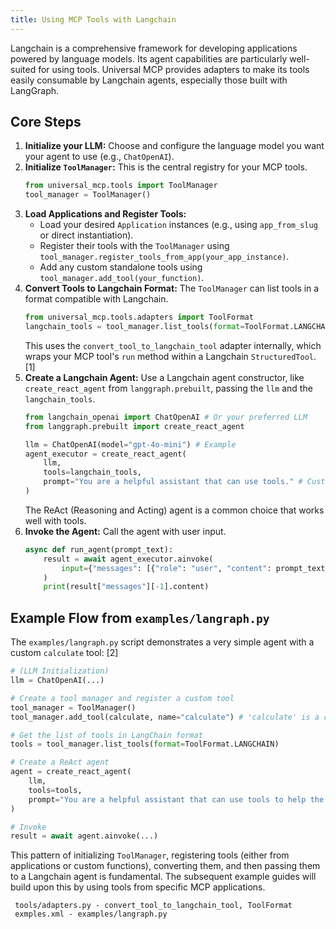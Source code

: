 ```yaml
---
title: Using MCP Tools with Langchain
---
```


Langchain is a comprehensive framework for developing applications powered by language models. Its agent capabilities are particularly well-suited for using tools. Universal MCP provides adapters to make its tools easily consumable by Langchain agents, especially those built with LangGraph.

## Core Steps

1.  **Initialize your LLM:** Choose and configure the language model you want your agent to use (e.g., `ChatOpenAI`).
2.  **Initialize `ToolManager`:** This is the central registry for your MCP tools.
    ```python
    from universal_mcp.tools import ToolManager
    tool_manager = ToolManager()
    ```
3.  **Load Applications and Register Tools:**
    *   Load your desired `Application` instances (e.g., using `app_from_slug` or direct instantiation).
    *   Register their tools with the `ToolManager` using `tool_manager.register_tools_from_app(your_app_instance)`.
    *   Add any custom standalone tools using `tool_manager.add_tool(your_function)`.
4.  **Convert Tools to Langchain Format:**
    The `ToolManager` can list tools in a format compatible with Langchain.
    ```python
    from universal_mcp.tools.adapters import ToolFormat
    langchain_tools = tool_manager.list_tools(format=ToolFormat.LANGCHAIN)
    ```
    This uses the `convert_tool_to_langchain_tool` adapter internally, which wraps your MCP tool's `run` method within a Langchain `StructuredTool`. [1]
5.  **Create a Langchain Agent:**
    Use a Langchain agent constructor, like `create_react_agent` from `langgraph.prebuilt`, passing the `llm` and the `langchain_tools`.
    ```python
    from langchain_openai import ChatOpenAI # Or your preferred LLM
    from langgraph.prebuilt import create_react_agent

    llm = ChatOpenAI(model="gpt-4o-mini") # Example
    agent_executor = create_react_agent(
        llm,
        tools=langchain_tools,
        prompt="You are a helpful assistant that can use tools." # Customize as needed
    )
    ```
    The ReAct (Reasoning and Acting) agent is a common choice that works well with tools.
6.  **Invoke the Agent:**
    Call the agent with user input.
    ```python
    async def run_agent(prompt_text):
        result = await agent_executor.ainvoke(
            input={"messages": [{"role": "user", "content": prompt_text}]}
        )
        print(result["messages"][-1].content)
    ```

## Example Flow from `examples/langraph.py`

The `examples/langraph.py` script demonstrates a very simple agent with a custom `calculate` tool: [2]

```python
# (LLM Initialization)
llm = ChatOpenAI(...)

# Create a tool manager and register a custom tool
tool_manager = ToolManager()
tool_manager.add_tool(calculate, name="calculate") # 'calculate' is a custom async function

# Get the list of tools in LangChain format
tools = tool_manager.list_tools(format=ToolFormat.LANGCHAIN)

# Create a ReAct agent
agent = create_react_agent(
    llm,
    tools=tools,
    prompt="You are a helpful assistant that can use tools to help the user.",
)

# Invoke
result = await agent.ainvoke(...)
```

This pattern of initializing `ToolManager`, registering tools (either from applications or custom functions), converting them, and then passing them to a Langchain agent is fundamental. The subsequent example guides will build upon this by using tools from specific MCP applications.

```
 tools/adapters.py - convert_tool_to_langchain_tool, ToolFormat
 exmples.xml - examples/langraph.py
```